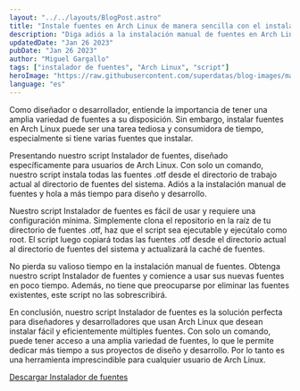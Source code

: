 ```yaml
---
layout: "../../layouts/BlogPost.astro"
title: "Instale fuentes en Arch Linux de manera sencilla con el instalador de fuentes"
description: "Diga adiós a la instalación manual de fuentes en Arch Linux con nuestro script fácil de usar Instalador de fuentes. Instala todas las fuentes .otf desde el directorio actual con solo un comando."
updatedDate: "Jan 26 2023"
pubDate: "Jan 26 2023"
author: "Miguel Gargallo"
tags: ["instalador de fuentes", "Arch Linux", "script"]
heroImage: "https://raw.githubusercontent.com/superdatas/blog-images/main/ai-advancement-science.png"
language: "es"
--- 
```


Como diseñador o desarrollador, entiende la importancia de tener una amplia variedad de fuentes a su disposición. Sin embargo, instalar fuentes en Arch Linux puede ser una tarea tediosa y consumidora de tiempo, especialmente si tiene varias fuentes que instalar.

Presentando nuestro script Instalador de fuentes, diseñado específicamente para usuarios de Arch Linux. Con solo un comando, nuestro script instala todas las fuentes .otf desde el directorio de trabajo actual al directorio de fuentes del sistema. Adiós a la instalación manual de fuentes y hola a más tiempo para diseño y desarrollo.

Nuestro script Instalador de fuentes es fácil de usar y requiere una configuración mínima. Simplemente clona el repositorio en la raíz de tu directorio de fuentes .otf, haz que el script sea ejecutable y ejecútalo como root. El script luego copiará todas las fuentes .otf desde el directorio actual al directorio de fuentes del sistema y actualizará la caché de fuentes.

No pierda su valioso tiempo en la instalación manual de fuentes. Obtenga nuestro script Instalador de fuentes y comience a usar sus nuevas fuentes en poco tiempo. Además, no tiene que preocuparse por eliminar las fuentes existentes, este script no las sobrescribirá.

En conclusión, nuestro script Instalador de fuentes es la solución perfecta para diseñadores y desarrolladores que usan Arch Linux que desean instalar fácil y eficientemente múltiples fuentes. Con solo un comando, puede tener acceso a una amplia variedad de fuentes, lo que le permite dedicar más tiempo a sus proyectos de diseño y desarrollo. Por lo tanto es una herramienta imprescindible para cualquier usuario de Arch Linux.

[Descargar Instalador de fuentes](https://github.com/miguelgargallo/install-arch-fonts)